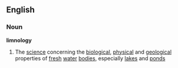 ==English==
===Noun===
{{wikipedia}}
'''limnology'''
#The [[science]] concerning the [[biological]], [[physical]] and [[geological]] properties of [[fresh]] [[water]] [[bodies]], especially [[lake]]s and [[pond]]s
